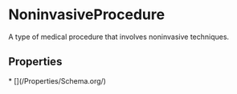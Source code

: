   
# NoninvasiveProcedure

A type of medical procedure that involves noninvasive techniques.

## Properties

<Grid>
* [](/Properties/Schema.org/)
</Grid>

